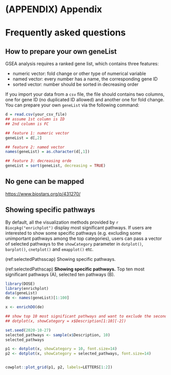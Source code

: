 # (APPENDIX) Appendix {-}

# Frequently asked questions {#faq}

## How to prepare your own geneList {#genelist}

GSEA analysis requires a ranked gene list, which contains three features:


+ numeric vector: fold change or other type of numerical variable
+ named vector: every number has a name, the corresponding gene ID
+ sorted vector: number should be sorted in decreasing order


If you import your data from a `csv` file, the file should contains two columns, one for gene ID (no duplicated ID allowed) and another one for fold change. You can prepare your own `geneList` via the following command:


```r
d = read.csv(your_csv_file)
## assume 1st column is ID
## 2nd column is FC

## feature 1: numeric vector
geneList = d[,2]

## feature 2: named vector
names(geneList) = as.character(d[,1])

## feature 3: decreasing orde
geneList = sort(geneList, decreasing = TRUE)
```



<!--


# DAVID functional analysis

[clusterProfiler](https://www.bioconductor.org/packages/clusterProfiler) provides enrichment and GSEA analysis with GO, KEGG, DO and Reactome pathway supported internally, some user may prefer GO and KEGG analysis with DAVID[@huang_david_2007] and still attracted by the visualization methods provided by [clusterProfiler](https://www.bioconductor.org/packages/clusterProfiler)[@paranjpe_genome_wid_2013]. To bridge the gap between DAVID and clusterProfiler, we implemented `enrichDAVID`. This function query enrichment analysis result from DAVID webserver via [RDAVIDWebService](https://www.bioconductor.org/packages/RDAVIDWebService)[@fresno_rdavidwebservice_2013] and stored the result as an `enrichResult` instance, so that we can use all the visualization functions in [clusterProfiler](https://www.bioconductor.org/packages/clusterProfiler) to visualize DAVID results. `enrichDAVID` is fully compatible with `compareCluster` function and comparing enrichment results from different gene clusters is now available with DAVID.

```r
library(clusterProfiler)
data(geneList, package="DOSE")
gene = names(geneList)[abs(geneList) > 2]
david <- enrichDAVID(gene = gene,
                     idType = "ENTREZ_GENE_ID",
                     listType = "Gene",
                     annotation = "KEGG_PATHWAY",
                     david.user = "clusterProfiler@hku.hk")
```

DAVID Web Service has the following limitations:

+ A job with more than 3000 genes to generate gene or term cluster report will not be handled by DAVID due to resource limit.
+ No more than 200 jobs in a day from one user or computer.
+ DAVID Team reserves right to suspend any improper uses of the web service without notice.

For more details, please refer to [http://david.abcc.ncifcrf.gov/content.jsp?file=WS.html](http://david.abcc.ncifcrf.gov/content.jsp?file=WS.html).

As user has limited usage, please [register](http://david.abcc.ncifcrf.gov/webservice/register.htm) and use your own user account to run `enrichDAVID`.


-->


## No gene can be mapped

<https://www.biostars.org/p/431270/>


## Showing specific pathways

By default, all the visualization methods provided by `r Biocpkg("enrichplot")` display most significant pathways. If users are interested to show some specific pathways (e.g. excluding some unimportant pathways among the top categories), users can pass a vector of selected pathways to the `showCategory` parameter in `dotplot()`, `barplot()`, `cnetplot()` and `emapplot()` etc.


(ref:selectedPathsscap) Showing specific pathways.

(ref:selectedPathscap) **Showing specific pathways.** Top ten most significant pathways (A), selected ten pathways (B).

```r
library(DOSE)
library(enrichplot)
data(geneList)
de <- names(geneList)[1:100]

x <- enrichDO(de)

## show top 10 most significant pathways and want to exclude the second one
## dotplot(x, showCategory = x$Description[1:10][-2])

set.seed(2020-10-27)
selected_pathways <- sample(x$Description, 10)
selected_pathways

p1 <- dotplot(x, showCategory = 10, font.size=14)
p2 <- dotplot(x, showCategory = selected_pathways, font.size=14)


cowplot::plot_grid(p1, p2, labels=LETTERS[1:2])
```